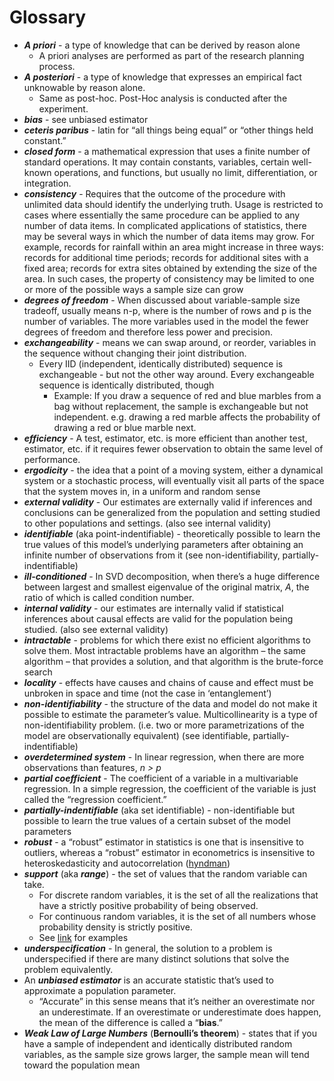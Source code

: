 # Glossary {#sec-math-gloss .unnumbered}

-   ***A priori*** - a type of knowledge that can be derived by reason alone
    -   A priori analyses are performed as part of the research planning process.
-   ***A posteriori*** - a type of knowledge that expresses an empirical fact unknowable by reason alone.
    -   Same as post-hoc. Post-Hoc analysis is conducted after the experiment.
-   ***bias*** - see unbiased estimator
-   ***ceteris paribus*** - latin for "all things being equal" or "other things held constant."
-   ***closed form*** - a mathematical expression that uses a finite number of standard operations. It may contain constants, variables, certain well-known operations, and functions, but usually no limit, differentiation, or integration.
-   ***consistency*** - Requires that the outcome of the procedure with unlimited data should identify the underlying truth. Usage is restricted to cases where essentially the same procedure can be applied to any number of data items. In complicated applications of statistics, there may be several ways in which the number of data items may grow. For example, records for rainfall within an area might increase in three ways: records for additional time periods; records for additional sites with a fixed area; records for extra sites obtained by extending the size of the area. In such cases, the property of consistency may be limited to one or more of the possible ways a sample size can grow
-   ***degrees of freedom*** - When discussed about variable-sample size tradeoff, usually means n-p, where is the number of rows and p is the number of variables. The more variables used in the model the fewer degrees of freedom and therefore less power and precision.
-   ***exchangeability*** - means we can swap around, or reorder, variables in the sequence without changing their joint distribution.
    -   Every IID (independent, identically distributed) sequence is exchangeable - but not the other way around. Every exchangeable sequence is identically distributed, though
        -   Example: If you draw a sequence of red and blue marbles from a bag without replacement, the sample is exchangeable but not independent. e.g. drawing a red marble affects the probability of drawing a red or blue marble next.
-   ***efficiency*** - A test, estimator, etc. is more efficient than another test, estimator, etc. if it requires fewer observation to obtain the same level of performance.
-   ***ergodicity*** - the idea that a point of a moving system, either a dynamical system or a stochastic process, will eventually visit all parts of the space that the system moves in, in a uniform and random sense
-   ***external validity*** - Our estimates are externally valid if inferences and conclusions can be generalized from the population and setting studied to other populations and settings. (also see internal validity)
-   ***identifiable*** (aka point-indentifiable) - theoretically possible to learn the true values of this model's underlying parameters after obtaining an infinite number of observations from it (see non-identifiability, partially-indentifiable)
-   ***ill-conditioned*** - In SVD decomposition, when there's a huge difference between largest and smallest eigenvalue of the original matrix, *A*, the ratio of which is called condition number.
-   ***internal validity*** - our estimates are internally valid if statistical inferences about causal effects are valid for the population being studied. (also see external validity)
-   ***intractable*** - problems for which there exist no efficient algorithms to solve them. Most intractable problems have an algorithm -- the same algorithm -- that provides a solution, and that algorithm is the brute-force search
-   ***locality*** - effects have causes and chains of cause and effect must be unbroken in space and time (not the case in 'entanglement')
-   ***non-identifiability*** - the structure of the data and model do not make it possible to estimate the parameter's value. Multicollinearity is a type of non-identifiability problem. (i.e. two or more parametrizations of the model are observationally equivalent) (see identifiable, partially-indentifiable)
-   ***overdetermined system*** - In linear regression, when there are more observations than features, *n \> p*
-   ***partial coefficient*** - The coefficient of a variable in a multivariable regression. In a simple regression, the coefficient of the variable is just called the "regression coefficient."
-   ***partially-indentifiable*** (aka set identifiable) - non-identifiable but possible to learn the true values of a certain subset of the model parameters
-   ***robust*** - a "robust" estimator in statistics is one that is insensitive to outliers, whereas a "robust" estimator in econometrics is insensitive to heteroskedasticity and autocorrelation ([hyndman](https://robjhyndman.com/hyndsight/statistics-vs-econometrics/))
-   ***support*** (aka ***range***) - the set of values that the random variable can take.
    -   For discrete random variables, it is the set of all the realizations that have a strictly positive probability of being observed.
    -   For continuous random variables, it is the set of all numbers whose probability density is strictly positive.
    -   See [link](https://www.statlect.com/glossary/support-of-a-random-variable) for examples
-   ***underspecification*** - In general, the solution to a problem is underspecified if there are many distinct solutions that solve the problem equivalently.
-   An ***unbiased estimator*** is an accurate statistic that's used to approximate a population parameter.
    -   "Accurate" in this sense means that it's neither an overestimate nor an underestimate. If an overestimate or underestimate does happen, the mean of the difference is called a "**bias**."
-   ***Weak Law of Large Numbers*** (**Bernoulli's theorem**) - states that if you have a sample of independent and identically distributed random variables, as the sample size grows larger, the sample mean will tend toward the population mean
